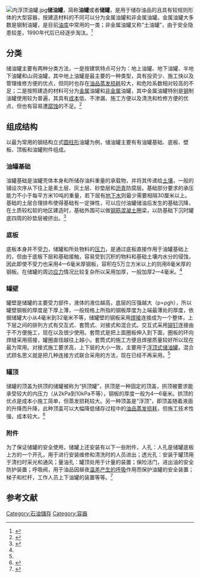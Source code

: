 [[File:内浮顶油罐.jpg|thumb]]'''储油罐'''，简称'''油罐'''或者'''储罐'''，是用于储存油品的且具有较规则形体的大型容器，按建造材料的不同可以分为金属油罐和非金属油罐。金属油罐大多数是钢制油罐，是目前[[油库|油库]]中常用的一类；非金属油罐又称“土油罐”，由于安全隐患较差，1990年代后已经逐步淘汰。<ref name="chuyouguanfenlei">{{cite book | title=《油品储运》 | publisher=中国石化出版社 | author=竺百康 | year=1999 | location=北京 | pages=P2-P5 | isbn=7-80043-821-X}}</ref>

==分类==
储油罐主要有两种分类方法，一是按建筑特点可分为：地上油罐、地下油罐、半地下油罐和山洞油罐，其中地上油罐是最主要的一种类型，具有投资少、施工快以及管理维修方便的优点，但同时也存在[[油品蒸发损耗|油品蒸发损耗]]较大，和危险系数相对较高的不足；二是按照建造的材料可分为[[金属|金属]]油罐和[[非金属|非金属]]油罐，其中金属油罐特别是[[钢|钢]]制油罐使用较为普遍，其具有[[成本|成本]]低、不渗漏、施工方便以及清洗和检修方便的优点，但也有容易遭[[腐蚀|腐蚀]]的不足。<ref name="fenlei">{{cite book | title=《输油管道设计与管理》 | publisher=石油大学出版社 | author=杨筱蘅、张国忠 | year=1996年8月 | location=东营 | pages=P221—P222 | isbn=7-5636-0866-4}}</ref>

==组成结构==
以最为常用的钢结构立式[[圆柱形|圆柱形]]油罐为例，储油罐主要有有油罐基础、底板、壁板、顶板和油罐附件组成。
===油罐基础===
油罐基础是油罐壳体本身和所储存油料重量的承载物，并将其传递给[[土壤|土壤]]，一般的铺设次序从下往上是素土层、灰土层、砂垫层和[[沥青|沥青]]防腐层。基础部分要求的承压能力不小于每平方米10吨的重量，若下层有[[地下水|地下水]]则最少需要相隔30厘米以上。基础的土层合理排布使得基础有一定弹性，可以应付油罐储油后发生的基础沉降，在土质较松软的地区建造时，基础外围可以做[[钢筋混凝土|钢筋混凝土]]圈梁，以防基础下沉时罐底四周的砂垫层被挤出。<ref name="jiegou">{{cite book | title=《输油管道设计与管理》 | publisher=石油大学出版社 | author=杨筱蘅、张国忠 | year=1996年8月 | location=东营 | pages=P223—P225| isbn=7-5636-0866-4}}</ref>
===底板===
底板本身并不受[[力|力]]，储罐和所处物料的[[压强|压力]]，是通过底板直接作用于油罐基础上的，但由于底板下层和基础接触，容易受到沉积的物料和基础土壤内水分的侵蚀，因此即使不受力也采用4—6毫米厚钢板，容积在5万立方米以上的则用8毫米厚的钢板。在储罐的周边[[应力|应力]]情况比较复杂所以采用加厚，一般加厚2—4毫米。<ref name="jiegou"/>
===罐壁===
罐壁是储罐的主要受力部件，液体的液位越高，底层的压强越大（p=ρgh），所以罐壁钢板的厚度是下厚上薄，一般规格上所指的钢板厚度为上端最薄处的厚度，依据储罐大小从4毫米到32毫米不等，储罐壁的钢板采用[[焊接|焊接]]连接成为一个整体，上下层之间的排列方式有交互式、套筒式、对接式和混合式。交互式采用[[铆钉|铆钉]]连接由于不方便施工，现在以及很少使用。套筒式是把上面圈板伸入到下面，圈板的环向焊缝采用搭接，罐圈直径越往上越小。套筒式的施工方便且焊接质量较好所以现在最为常用。对接式施工要求高，上下层的大小一致，主要用于[[浮顶式储油罐|浮顶式储油罐]]。混合式顾名思义就是把几种连接方式联合采用的方法，现在已经不再采用。<ref name="jiegou"/>

===罐顶===
{{see also|浮顶式储油罐}}
储罐的顶盖为拱顶的储罐被称为“拱顶罐”，拱顶是一种固定的顶盖，拱顶被要求能承受较大的内压力（从2kPa到10kPa不等），钢板的厚度一般为4—6毫米。拱顶的优点是成本小施工简单，但蒸发损耗较大。另一种顶盖是“浮顶”，即顶盖随着液面的升降而升降，此种顶盖可以大幅降低储存过程中的[[油品蒸发损耗|油品蒸发损耗]]，但施工技术性强，成本较大。<ref name="dinggai">{{cite book | title=《输油管道设计与管理》 | publisher=石油大学出版社 | author=杨筱蘅、张国忠 | year=1996年8月 | location=东营 | pages=P225—P229| isbn=7-5636-0866-4}}</ref>
===附件===
为了保证储罐的安全使用，储罐上还安装有以下一些附件，人孔：人孔是储罐底板上方的一个开孔，用于进行安装维修和清洗时的人员进出；透光孔：安装于罐顶用于清扫时采光和通风；量油孔：罐顶处用于计量的装置；保险活门，进出油的安全防护装置；呼吸阀，用于油品因昼夜[[油品蒸发损耗|温差产生的呼吸]]作用而保护油罐的安全装置；梯子和栏杆，工作人员上下油罐的装置等等。<ref name="fujian">{{cite book | title=《输油管道设计与管理》 | publisher=石油大学出版社 | author=杨筱蘅、张国忠 | year=1996年8月 | location=东营 | pages=P236—P248| isbn=7-5636-0866-4}}</ref>

==参考文献==
{{reflist|1}}

[[Category:石油儲存|Category:石油儲存]]
[[Category:容器|Category:容器]]